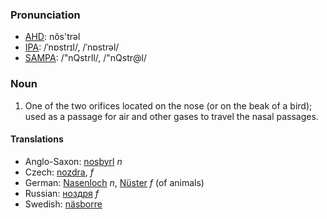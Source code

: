 ===Pronunciation===
*[[w:AHD|AHD]]: nŏs'trəl
*[[w:IPA|IPA]]: /ˈnɒstrɪl/, /ˈnɒstrəl/
*[[w:SAMPA|SAMPA]]: /"nQstrIl/, /"nQstr@l/

===Noun===
#One of the two orifices located on the nose (or on the beak of a bird); used as a passage for air and other gases to travel the nasal passages.

====Translations====
*Anglo-Saxon: [[nosþyrl]] ''n''
*Czech: [[nozdra]], ''f''
*German: [[Nasenloch]] ''n'', [[Nüster]] ''f'' (of animals)
*Russian: [[ноздря]] ''f''
*Swedish: [[näsborre]]